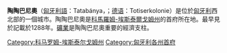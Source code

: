 {{Infobox City
|chinese_name = 陶陶巴尼奧
|official_name = Tatabánya
|image_flag= Flag of Tatabánya.svg
|image_shield= HUN Tatabánya Címer.svg
|image_map = 
|mapsize = 
|subdivision_type = [[国家|国家]]
|subdivision_name =  [[匈牙利|匈牙利]]
|leader_title = 
|leader_name =
|region= 
|departement= 
|party=
|mandat=since = 
|area_total = 91.45
|population_as_of  = 2012
|population_total = 70,003
|population_density = 
|timezone = +1
|latd = 
|latm = 
|lats = 
|latNS = 
|longd = 
|longm = 
|longs = 
|longEW = 
|website = 
|}}
'''陶陶巴尼奧'''（[[匈牙利語|匈牙利語]]：Tatabánya，{{IPA-hu|ˈtɒtɒbaːɲɒ|}}；[[德语|德语]]：Totiserkolonie）是位於[[匈牙利|匈牙利]]西北部的一個城市。陶陶巴尼奧是[[科馬羅姆-埃斯泰爾戈姆州|科馬羅姆-埃斯泰爾戈姆州]]的首府所在地。最早見於記載於1288年。[[礦業|礦業]]是陶陶巴尼奧重要的經濟支柱。

{{匈牙利行政區劃}}
{{科馬羅姆-埃斯泰爾戈姆州}}
{{Authority control}}

[[Category:科马罗姆-埃斯泰尔戈姆州|Category:科马罗姆-埃斯泰尔戈姆州]]
[[Category:匈牙利各州首府|Category:匈牙利各州首府]]